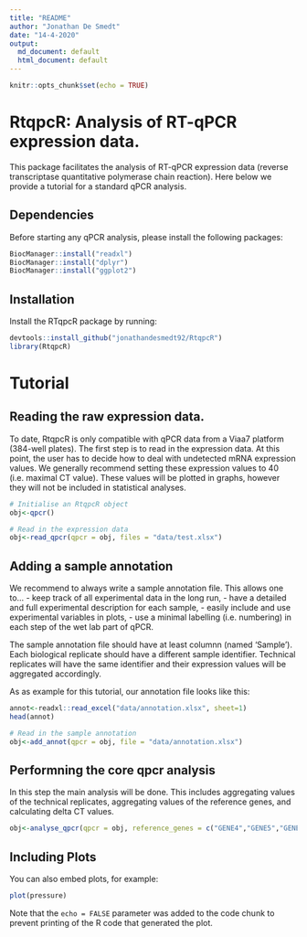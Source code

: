 ```yaml
---
title: "README"
author: "Jonathan De Smedt"
date: "14-4-2020"
output: 
  md_document: default
  html_document: default
---
```


```r
knitr::opts_chunk$set(echo = TRUE)
```

# RtqpcR: Analysis of RT-qPCR expression data.

This package facilitates the analysis of RT-qPCR expression data (reverse transcriptase quantitative polymerase chain reaction). Here below we provide a tutorial for a standard qPCR analysis.

## Dependencies

Before starting any qPCR analysis, please install the following packages:

```r
BiocManager::install("readxl")
BiocManager::install("dplyr")
BiocManager::install("ggplot2")
```

## Installation

Install the RTqpcR package by running:

```r
devtools::install_github("jonathandesmedt92/RtqpcR")
library(RtqpcR)
```


# Tutorial

## Reading the raw expression data.

To date, RtqpcR is only compatible with qPCR data from a Viaa7 platform (384-well plates). The first step is to read in the expression data. At this point, the user has to decide how to deal with undetected mRNA expression values. We generally recommend setting these expression values to 40 (i.e. maximal CT value). These values will be plotted in graphs, however they will not be included in statistical analyses.

```r
# Initialise an RtqpcR object
obj<-qpcr()

# Read in the expression data
obj<-read_qpcr(qpcr = obj, files = "data/test.xlsx")

```



## Adding a sample annotation

We recommend to always write a sample annotation file. This allows one to...
- keep track of all experimental data in the long run,
- have a detailed and full experimental description for each sample,
- easily include and use experimental variables in plots,
- use a minimal labelling (i.e. numbering) in each step of the wet lab part of qPCR.

The sample annotation file should have at least columnn (named 'Sample'). Each biological replicate should have a different sample identifier. Technical replicates will have the same identifier and their expression values will be aggregated accordingly.

As as example for this tutorial, our annotation file looks like this:

```r
annot<-readxl::read_excel("data/annotation.xlsx", sheet=1)
head(annot)

```

```r
# Read in the sample annotation
obj<-add_annot(qpcr = obj, file = "data/annotation.xlsx")
```


## Performning the core qpcr analysis

In this step the main analysis will be done. This includes aggregating values of the technical replicates, aggregating values of the reference genes, and calculating delta CT values.

```r
obj<-analyse_qpcr(qpcr = obj, reference_genes = c("GENE4","GENE5","GENE6"), aggregation ="geomean")

```




## Including Plots

You can also embed plots, for example:

```r
plot(pressure)
```

Note that the `echo = FALSE` parameter was added to the code chunk to prevent printing of the R code that generated the plot.
